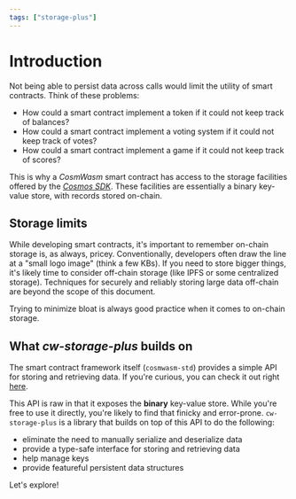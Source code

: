 ```yaml
---
tags: ["storage-plus"]
---
```


# Introduction

Not being able to persist data across calls would limit the utility of smart
contracts. Think of these problems:

- How could a smart contract implement a token if it could not keep track of
  balances?
- How could a smart contract implement a voting system if it could not keep
  track of votes?
- How could a smart contract implement a game if it could not keep track of
  scores?

This is why a _CosmWasm_ smart contract has access to the storage facilities
offered by the [_Cosmos SDK_](https://docs.cosmos.network/). These facilities
are essentially a binary key-value store, with records stored on-chain.

## Storage limits

While developing smart contracts, it's important to remember on-chain storage
is, as always, pricey. Conventionally, developers often draw the line at a
"small logo image" (think a few KBs). If you need to store bigger things, it's
likely time to consider off-chain storage (like IPFS or some centralized
storage). Techniques for securely and reliably storing large data off-chain are
beyond the scope of this document.

Trying to minimize bloat is always good practice when it comes to on-chain
storage.

## What _cw-storage-plus_ builds on

The smart contract framework itself (`cosmwasm-std`) provides a simple API for
storing and retrieving data. If you're curious, you can check it out right
[here](https://docs.rs/cosmwasm-std/2.0.3/cosmwasm_std/trait.Storage.html).

This API is raw in that it exposes the **binary** key-value store. While you're
free to use it directly, you're likely to find that finicky and error-prone.
`cw-storage-plus` is a library that builds on top of this API to do the
following:

- eliminate the need to manually serialize and deserialize data
- provide a type-safe interface for storing and retrieving data
- help manage keys
- provide featureful persistent data structures

Let's explore!
